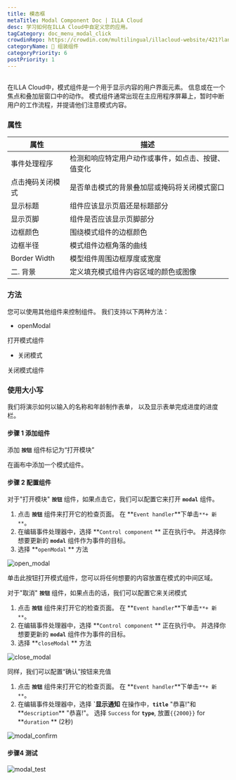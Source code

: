 ```yaml
---
title: 模态框
metaTitle: Modal Component Doc | ILLA Cloud
desc: 学习如何在ILLA Cloud中自定义您的应用。
tagCategory: doc_menu_modal_click
crowdinRepo: https://crowdin.com/multilingual/illacloud-website/421?languages=zhcn&filter=basic&value=0
categoryName: 🧬 组装组件
categoryPriority: 6
postPriority: 1
---
```


## <h2 hidden>什么是模态框？</h2>

在ILLA Cloud中，模式组件是一个用于显示内容的用户界面元素。 信息或在一个焦点和叠加层窗口中的动作。 模式组件通常出现在主应用程序屏幕上，暂时中断用户的工作流程，并提请他们注意模式内容。

### 属性

| 属性                        | 描述                                                                                            |
| ------------------------- | --------------------------------------------------------------------------------------------- |
| 事件处理程序                    | 检测和响应特定用户动作或事件，如点击、按键、值变化                                                                     |
| 点击掩码关闭模式                  | 是否单击模式的背景叠加层或掩码将关闭模式窗口                                                                        |
| 显示标题                      | 组件应该显示页眉还是标题部分                                                                                |
| 显示页脚                      | 组件是否应该显示页脚部分                                                                                  |
| 边框颜色                      | 围绕模式组件的边框颜色                                                                                   |
| 边框半径                      | 模式组件边框角落的曲线                                                                                   |
| Border Width              | 模型组件周围边框厚度或宽度                                                                                 |
| 二. 背景                     | 定义填充模式组件内容区域的颜色或图像                                                                            |

### 方法

您可以使用其他组件来控制组件。 我们支持以下两种方法：

-   openModal

打开模式组件

-   关闭模式

关闭模式组件

### 使用大小写

我们将演示如何以输入的名称和年龄制作表单， 以及显示表单完成进度的进度栏。

#### 步骤 1 添加组件

添加 **`按钮`** 组件标记为“打开模块”

在画布中添加一个模式组件。

#### 步骤 2 配置组件

对于"打开模块" **`按钮`** 组件，如果点击它，我们可以配置它来打开 **`modal`** 组件。

1.  点击 **`按钮`** 组件来打开它的检查页面。 在 **`Event handler`**下单击`**+ 新**`。
2.  在编辑事件处理器中，选择 **`Control component` ** 正在执行中。 并选择你想要更新的 **`modal`** 组件作为事件的目标。
3.  选择 **`openModal` ** 方法

![open_modal](https://cdn.illacloud.com/official-website/img/docs/open_modal.jpg)

单击此按钮打开模式组件，您可以将任何想要的内容放置在模式的中间区域。

对于"取消" **`按钮`** 组件，如果点击的话，我们可以配置它来关闭模式

1.  点击 **`按钮`** 组件来打开它的检查页面。 在 **`Event handler`**下单击`**+ 新**`。
2.  在编辑事件处理器中，选择 **`Control component` ** 正在执行中。 并选择你想要更新的 **`modal`** 组件作为事件的目标。
3.  选择 **`closeModal` ** 方法

![close_modal](https://cdn.illacloud.com/official-website/img/docs/close_modal.jpg)

同样，我们可以配置“确认”按钮来充值

1.  点击 **`按钮`** 组件来打开它的检查页面。 在 **`Event handler`**下单击`**+ 新**`。
2.  在编辑事件处理器中，选择 **\`显示通知** 在操作中，**`title`** "恭喜!"和**`description`** "恭喜!"。 选择 `Success` for **`type`**, 放置`{{2000}}` for **`duration` ** (2秒)

![modal_confirm](https://cdn.illacloud.com/official-website/img/docs/modal_confirm.jpg)

#### 步骤4 测试

![modal_test](https://cdn.illacloud.com/official-website/img/docs/modal_test.gif)
